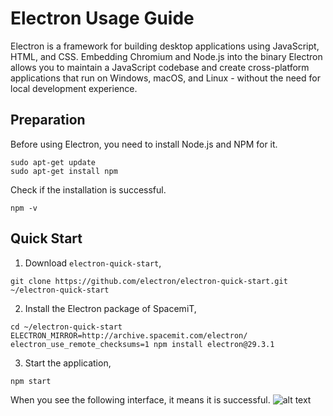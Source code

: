 # Electron Usage Guide
Electron is a framework for building desktop applications using JavaScript, HTML, and CSS. Embedding Chromium and Node.js into the binary Electron allows you to maintain a JavaScript codebase and create cross-platform applications that run on Windows, macOS, and Linux - without the need for local development experience.
## Preparation
Before using Electron, you need to install Node.js and NPM for it.
```
sudo apt-get update
sudo apt-get install npm
```
Check if the installation is successful.
```
npm -v
```
## Quick Start
1. Download `electron-quick-start`,
```
git clone https://github.com/electron/electron-quick-start.git ~/electron-quick-start
```
2. Install the Electron package of SpacemiT,
```
cd ~/electron-quick-start
ELECTRON_MIRROR=http://archive.spacemit.com/electron/ electron_use_remote_checksums=1 npm install electron@29.3.1
```
3. Start the application,
```
npm start
```
When you see the following interface, it means it is successful.
![alt text](/img/k1/software/electron.png)